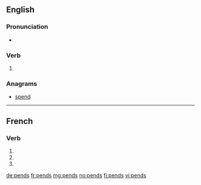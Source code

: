 ==English==

===Pronunciation===
* {{IPA|/pɛndz/|lang=en}}

===Verb===
{{head|en|verb form}}

# {{en-third-person singular of|pend}}

===Anagrams===
* [[spend#English|spend]]

----

==French==

===Verb===
{{fr-verb-form}}

# {{inflection of|pendre||1|s|pres|indc|lang=fr}}
# {{form of|[[second-person|First-person]] [[singular]] [[present indicative]]|pendre|lang=fr}}
# {{inflection of|pendre||2|s|impr|lang=fr}}

[[de:pends]]
[[fr:pends]]
[[mg:pends]]
[[no:pends]]
[[fi:pends]]
[[vi:pends]]